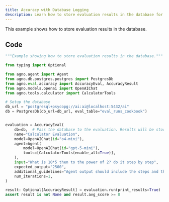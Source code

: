 ```yaml
---
title: Accuracy with Database Logging
description: Learn how to store evaluation results in the database for tracking and analysis.
---
```


This example shows how to store evaluation results in the database.

## Code

```python
"""Example showing how to store evaluation results in the database."""

from typing import Optional

from agno.agent import Agent
from agno.db.postgres.postgres import PostgresDb
from agno.eval.accuracy import AccuracyEval, AccuracyResult
from agno.models.openai import OpenAIChat
from agno.tools.calculator import CalculatorTools

# Setup the database
db_url = "postgresql+psycopg://ai:ai@localhost:5432/ai"
db = PostgresDb(db_url=db_url, eval_table="eval_runs_cookbook")


evaluation = AccuracyEval(
    db=db,  # Pass the database to the evaluation. Results will be stored in the database.
    name="Calculator Evaluation",
    model=OpenAIChat(id="o4-mini"),
    agent=Agent(
        model=OpenAIChat(id="gpt-5-mini"),
        tools=[CalculatorTools(enable_all=True)],
    ),
    input="What is 10*5 then to the power of 2? do it step by step",
    expected_output="2500",
    additional_guidelines="Agent output should include the steps and the final answer.",
    num_iterations=1,
)

result: Optional[AccuracyResult] = evaluation.run(print_results=True)
assert result is not None and result.avg_score >= 8
```